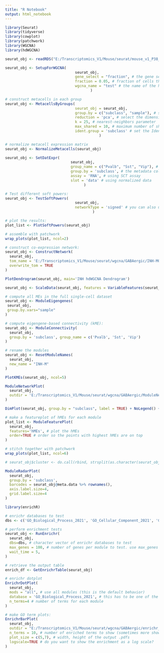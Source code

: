 ```yaml
---
title: "R Notebook"
output: html_notebook
---
```


```r

library(Seurat)
library(tidyverse)
library(cowplot)
library(patchwork)
library(WGCNA)
library(hdWGCNA)

seurat_obj <- readRDS("E:/Transcriptomics_V1/Mouse/seurat/mouse_v1_P38_gabaergic_processed.rds")

```


```r

seurat_obj <- SetupForWGCNA(
                                seurat_obj,
                                gene_select = "fraction", # the gene selection approach
                                fraction = 0.05, # fraction of cells that a gene needs to be expressed in order to be included
                                wgcna_name = "test" # the name of the hdWGCNA experiment
                                       )

```


```r

# construct metacells in each group
seurat_obj <- MetacellsByGroups(
                                seurat_obj = seurat_obj,
                                group.by = c("subclass", "sample"), # specify the columns in seurat_obj@meta.data to group by
                                reduction = 'pca', # select the dimensionality reduction to perform KNN on
                                k = 25, # nearest-neighbors parameter
                                max_shared = 10, # maximum number of shared cells between two metacells
                                ident.group = 'subclass' # set the Idents of the metacell seurat object
                                           )

# normalize metacell expression matrix
seurat_obj <- NormalizeMetacells(seurat_obj)

```


```r

seurat_obj <- SetDatExpr(
                              seurat_obj,
                              group_name = c("Pvalb", "Sst", "Vip"), # the name of the group of interest in the group.by column
                              group.by = 'subclass', # the metadata column containing the cell type info. This same column should have also been used in MetacellsByGroups
                              assay = 'RNA', # using SCT assay
                              slot = 'data' # using normalized data
                                    )

```


```r

# Test different soft powers:
seurat_obj <- TestSoftPowers(
                                seurat_obj,
                                networkType = 'signed' # you can also use "unsigned" or "signed hybrid"
                                        )

# plot the results:
plot_list <- PlotSoftPowers(seurat_obj)

# assemble with patchwork
wrap_plots(plot_list, ncol=2)

```


```r

# construct co-expression network:
seurat_obj <- ConstructNetwork(
  seurat_obj,
  tom_name = 'E:/Transcriptomics_V1/Mouse/seurat/wgcna/GABAergic/INH-MOUSE', # name of the topological overlap matrix written to disk
  overwrite_tom = TRUE
)

```


```r

PlotDendrogram(seurat_obj, main='INH hdWGCNA Dendrogram')

```


```r

seurat_obj <- ScaleData(seurat_obj, features = VariableFeatures(seurat_obj))

# compute all MEs in the full single-cell dataset
seurat_obj <- ModuleEigengenes(
 seurat_obj,
 group.by.vars="sample"
)

```


```r

# compute eigengene-based connectivity (kME):
seurat_obj <- ModuleConnectivity(
  seurat_obj,
  group.by = 'subclass', group_name = c('Pvalb', 'Sst', 'Vip')
)

```


```r

# rename the modules
seurat_obj <- ResetModuleNames(
  seurat_obj,
  new_name = "INH-M"
)

```


```r

PlotKMEs(seurat_obj, ncol=5)

```


```r

ModuleNetworkPlot(
  seurat_obj,
  outdir = 'E:/Transcriptomics_V1/Mouse/seurat/wgcna/GABAergic/ModuleNetworks'
)

```


```r

DimPlot(seurat_obj, group.by = "subclass", label = TRUE) + NoLegend() + xlim(-18, 15) + ylim(-18, 15) + coord_equal()

```


```r

# make a featureplot of hMEs for each module
plot_list <- ModuleFeaturePlot(
  seurat_obj,
  features='hMEs', # plot the hMEs
  order=TRUE # order so the points with highest hMEs are on top
)

# stitch together with patchwork
wrap_plots(plot_list, ncol=6)

```


```r

# seurat_obj$cluster <- do.call(rbind, strsplit(as.character(seurat_obj$annotation), ' '))[,1]

ModuleRadarPlot(
  seurat_obj,
  group.by = 'subclass',
  barcodes = seurat_obj@meta.data %>% rownames(),
  axis.label.size=4,
  grid.label.size=4
)

```


```r

library(enrichR)

# enrichr databases to test
dbs <- c('GO_Biological_Process_2021', 'GO_Cellular_Component_2021', 'GO_Molecular_Function_2021')

# perform enrichment tests
seurat_obj <- RunEnrichr(
  seurat_obj,
  dbs=dbs, # character vector of enrichr databases to test
  max_genes = 100, # number of genes per module to test. use max_genes = Inf to choose all genes!
  wait_time = 5,
)

# retrieve the output table
enrich_df <- GetEnrichrTable(seurat_obj)

```


```r

# enrichr dotplot
EnrichrDotPlot(
  seurat_obj,
  mods = "all", # use all modules (this is the default behavior)
  database = 'GO_Biological_Process_2021', # this has to be one of the lists we used above!!!
  n_terms=4 # number of terms for each module
)

```


```r

# make GO term plots:
EnrichrBarPlot(
  seurat_obj,
  outdir = "E:/Transcriptomics_V1/Mouse/seurat/wgcna/GABAergic/enrichr_plots", # name of output directory
  n_terms = 10, # number of enriched terms to show (sometimes more show if there are ties!!!)
  plot_size = c(5,7), # width, height of the output .pdfs
  logscale=TRUE # do you want to show the enrichment as a log scale?
)

```

